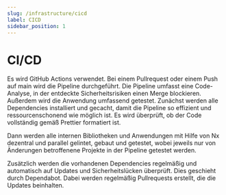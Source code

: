 ```yaml
---
slug: /infrastructure/cicd
label: CICD
sidebar_position: 1
---
```


# CI/CD

Es wird GitHub Actions verwendet. Bei einem Pullrequest oder einem Push auf main wird die Pipeline durchgeführt.
Die Pipeline umfasst eine Code-Analyse, in der entdeckte Sicherheitsrisiken einen Merge blockieren.
Außerdem wird die Anwendung umfassend getestet. Zunächst werden alle Dependencies installiert und gecacht,
damit die Pipeline so effizient und ressourcenschonend wie möglich ist. Es wird überprüft, ob der Code vollständig gemäß Prettier formatiert ist.

Dann werden alle internen Bibliotheken und Anwendungen mit Hilfe von Nx dezentral und parallel gelintet,
gebaut und getestet, wobei jeweils nur von Änderungen betroffenene Projekte in der Pipeline getestet werden.

Zusätzlich werden die vorhandenen Dependencies regelmäßig und automatisch auf Updates und Sicherheitslücken überprüft.
Dies geschieht durch Dependabot. Dabei werden regelmäßig Pullrequests erstellt, die die Updates beinhalten.
